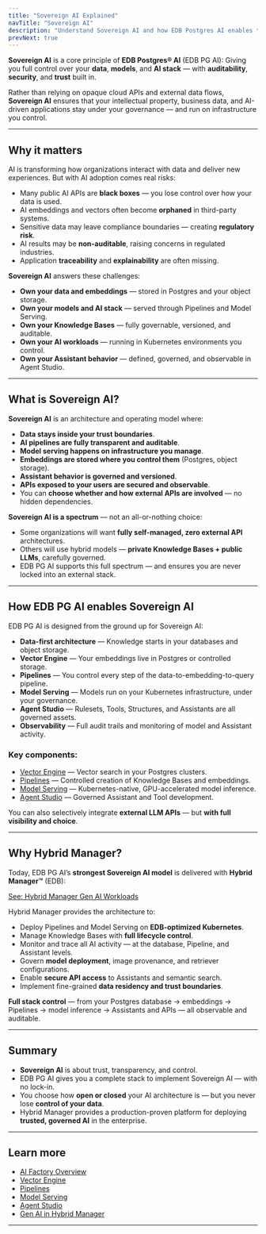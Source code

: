 ```yaml
---
title: "Sovereign AI Explained"
navTitle: "Sovereign AI"
description: "Understand Sovereign AI and how EDB Postgres AI enables trusted, governed AI solutions — with your data, in your control."
prevNext: true
---
```


**Sovereign AI** is a core principle of **EDB Postgres® AI** (EDB PG AI):
Giving you full control over your **data**, **models**, and **AI stack** — with **auditability**, **security**, and **trust** built in.

Rather than relying on opaque cloud APIs and external data flows, **Sovereign AI** ensures that your intellectual property, business data, and AI-driven applications stay under your governance — and run on infrastructure you control.

* * *

## Why it matters

AI is transforming how organizations interact with data and deliver new experiences.
But with AI adoption comes real risks:

-   Many public AI APIs are **black boxes** — you lose control over how your data is used.
-   AI embeddings and vectors often become **orphaned** in third-party systems.
-   Sensitive data may leave compliance boundaries — creating **regulatory risk**.
-   AI results may be **non-auditable**, raising concerns in regulated industries.
-   Application **traceability** and **explainability** are often missing.

**Sovereign AI** answers these challenges:

-   **Own your data and embeddings** — stored in Postgres and your object storage.
-   **Own your models and AI stack** — served through Pipelines and Model Serving.
-   **Own your Knowledge Bases** — fully governable, versioned, and auditable.
-   **Own your AI workloads** — running in Kubernetes environments you control.
-   **Own your Assistant behavior** — defined, governed, and observable in Agent Studio.

* * *

## What is Sovereign AI?

**Sovereign AI** is an architecture and operating model where:

-   **Data stays inside your trust boundaries**.
-   **AI pipelines are fully transparent and auditable**.
-   **Model serving happens on infrastructure you manage**.
-   **Embeddings are stored where you control them** (Postgres, object storage).
-   **Assistant behavior is governed and versioned**.
-   **APIs exposed to your users are secured and observable**.
-   You can **choose whether and how external APIs are involved** — no hidden dependencies.

**Sovereign AI is a spectrum** — not an all-or-nothing choice:

-   Some organizations will want **fully self-managed, zero external API** architectures.
-   Others will use hybrid models — **private Knowledge Bases + public LLMs**, carefully governed.
-   EDB PG AI supports this full spectrum — and ensures you are never locked into an external stack.

* * *

## How EDB PG AI enables Sovereign AI

EDB PG AI is designed from the ground up for Sovereign AI:

-   **Data-first architecture** — Knowledge starts in your databases and object storage.
-   **Vector Engine** — Your embeddings live in Postgres or controlled storage.
-   **Pipelines** — You control every step of the data-to-embedding-to-query pipeline.
-   **Model Serving** — Models run on your Kubernetes infrastructure, under your governance.
-   **Agent Studio** — Rulesets, Tools, Structures, and Assistants are all governed assets.
-   **Observability** — Full audit trails and monitoring of model and Assistant activity.

### Key components:

-   [Vector Engine](/edb-postgres-ai/1.3/ai-factory/vector-engine/) — Vector search in your Postgres clusters.
-   [Pipelines](/edb-postgres-ai/1.3/ai-factory/pipeline/) — Controlled creation of Knowledge Bases and embeddings.
-   [Model Serving](/edb-postgres-ai/1.3/ai-factory/model/serving/) — Kubernetes-native, GPU-accelerated model inference.
-   [Agent Studio](/edb-postgres-ai/1.3/hybrid-manager/ai-factory/gen-ai/agent-studio/) — Governed Assistant and Tool development.

You can also selectively integrate **external LLM APIs** — but **with full visibility and choice**.

* * *

## Why Hybrid Manager?

Today, EDB PG AI’s **strongest Sovereign AI model** is delivered with **Hybrid Manager™** (EDB):

[See: Hybrid Manager Gen AI Workloads](/edb-postgres-ai/1.3/hybrid-manager/ai-factory/gen-ai/)

Hybrid Manager provides the architecture to:

-   Deploy Pipelines and Model Serving on **EDB-optimized Kubernetes**.
-   Manage Knowledge Bases with **full lifecycle control**.
-   Monitor and trace all AI activity — at the database, Pipeline, and Assistant levels.
-   Govern **model deployment**, image provenance, and retriever configurations.
-   Enable **secure API access** to Assistants and semantic search.
-   Implement fine-grained **data residency and trust boundaries**.

**Full stack control** — from your Postgres database → embeddings → Pipelines → model inference → Assistants and APIs — all observable and auditable.

* * *

## Summary

-   **Sovereign AI** is about trust, transparency, and control.
-   EDB PG AI gives you a complete stack to implement Sovereign AI — with no lock-in.
-   You choose how **open or closed** your AI architecture is — but you never lose **control of your data**.
-   Hybrid Manager provides a production-proven platform for deploying **trusted, governed AI** in the enterprise.

* * *

## Learn more

-   [AI Factory Overview](/edb-postgres-ai/1.3/ai-factory/)
-   [Vector Engine](/edb-postgres-ai/1.3/ai-factory/vector-engine/)
-   [Pipelines](/edb-postgres-ai/1.3/ai-factory/pipeline/)
-   [Model Serving](/edb-postgres-ai/1.3/ai-factory/model/serving/)
-   [Agent Studio](/edb-postgres-ai/1.3/hybrid-manager/ai-factory/gen-ai/agent-studio/)
-   [Gen AI in Hybrid Manager](/edb-postgres-ai/1.3/hybrid-manager/ai-factory/gen-ai/)

* * *
